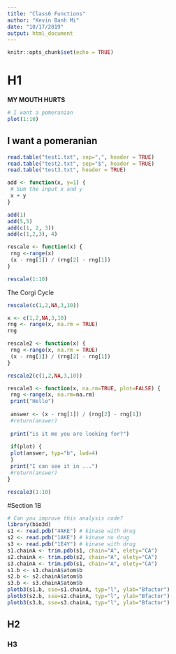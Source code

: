 ```yaml
---
title: "Class6 Functions"
author: "Kevin Banh Mi"
date: "10/17/2019"
output: html_document
---
```


```r
knitr::opts_chunk$set(echo = TRUE)
```


# H1 
**MY MOUTH HURTS**
```r
# I want a pomeranian
plot(1:10)
```


## I want a pomeranian 

```r
read.table("test1.txt", sep=",", header = TRUE)
read.table("test2.txt", sep="$", header = TRUE)
read.table("test3.txt", header = TRUE)
```
```r
add <- function(x, y=1) {
 # Sum the input x and y
 x + y
}
```
```r
add(1)
add(5,5)
add(c(1, 2, 3))
add(c(1,2,3), 4)
```

```r
rescale <- function(x) {
 rng <-range(x)
 (x - rng[1]) / (rng[2] - rng[1])
}

```

```r
rescale(1:10)
```

The Corgi Cycle

```r
rescale(c(1,2,NA,3,10))
```

```r
x <- c(1,2,NA,3,10)
rng <- range(x, na.rm = TRUE)
rng
```

```r
rescale2 <- function(x) {
 rng <-range(x, na.rm = TRUE)
 (x - rng[1]) / (rng[2] - rng[1])
}
```

```r
rescale2(c(1,2,NA,3,10))
```

```r
rescale3 <- function(x, na.rm=TRUE, plot=FALSE) {
 rng <-range(x, na.rm=na.rm)
 print("Hello")
 
 answer <- (x - rng[1]) / (rng[2] - rng[1])
 #return(answer)
 
 print("is it me you are looking for?")
 
 if(plot) {
 plot(answer, typ="b", lwd=4)
 }
 print("I can see it in ...")
 #return(answer)
}
```

```r
rescale3(1:10)
```

#Section 1B

```r
# Can you improve this analysis code?
library(bio3d)
s1 <- read.pdb("4AKE") # kinase with drug
s2 <- read.pdb("1AKE") # kinase no drug
s3 <- read.pdb("1E4Y") # kinase with drug
s1.chainA <- trim.pdb(s1, chain="A", elety="CA")
s2.chainA <- trim.pdb(s2, chain="A", elety="CA")
s3.chainA <- trim.pdb(s1, chain="A", elety="CA")
s1.b <- s1.chainA$atom$b
s2.b <- s2.chainA$atom$b
s3.b <- s3.chainA$atom$b
plotb3(s1.b, sse=s1.chainA, typ="l", ylab="Bfactor")
plotb3(s2.b, sse=s2.chainA, typ="l", ylab="Bfactor")
plotb3(s3.b, sse=s3.chainA, typ="l", ylab="Bfactor")
```


## H2

### H3